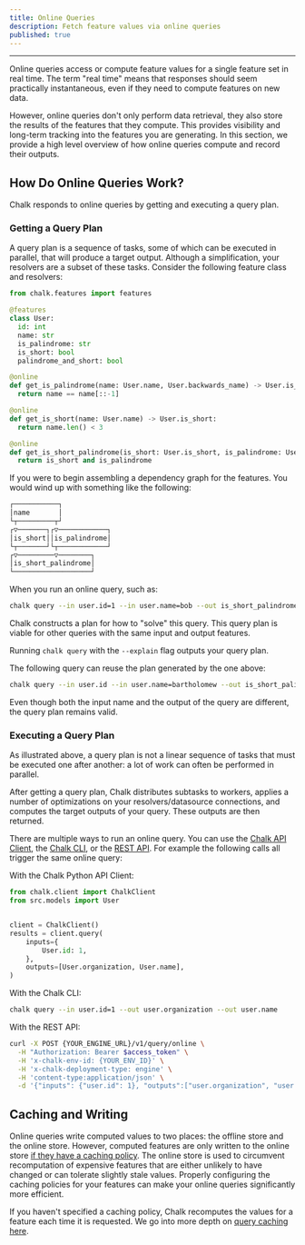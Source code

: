 ```yaml
---
title: Online Queries
description: Fetch feature values via online queries
published: true
---
```



---

Online queries access or compute feature values for a single feature
set in real time. The term "real time" means that responses should seem
practically instantaneous, even if they need to compute features on new data.

However, online queries don't only perform data retrieval, they also store
the results of the features that they compute. This provides visibility and
long-term tracking into the features you are generating. In this section,
we provide a high level overview of how online queries compute and record
their outputs.

## How Do Online Queries Work?

Chalk responds to online queries by getting and executing a query plan.

### Getting a Query Plan

A query plan is a sequence of tasks, some of which can be executed in parallel,
that will produce a target output. Although a simplification, your resolvers
are a subset of these tasks. Consider the following feature class and resolvers:

```python
from chalk.features import features

@features
class User:
  id: int
  name: str
  is_palindrome: str
  is_short: bool
  palindrome_and_short: bool

@online
def get_is_palindrome(name: User.name, User.backwards_name) -> User.is_palindrome:
  return name == name[::-1]

@online
def get_is_short(name: User.name) -> User.is_short:
  return name.len() < 3

@online
def get_is_short_palindrome(is_short: User.is_short, is_palindrome: User.is_palindrome) -> User.is_short_palindrome:
  return is_short and is_palindrome
```

If you were to begin assembling a dependency graph for the features. You would wind up with something
like the following:

```bash
┌───────────┐
│name       │
└┬─────────┬┘
┌▽───────┐┌▽────────────┐
│is_short││is_palindrome│
└┬───────┘└┬────────────┘
┌▽─────────▽────────┐
│is_short_palindrome│
└───────────────────┘
```

When you run an online query, such as:

```bash
chalk query --in user.id=1 --in user.name=bob --out is_short_palindrome
```

Chalk constructs a plan for how to "solve" this query. This query plan is viable
for other queries with the same input and output features.

<TipInfo> Running `chalk query` with the `--explain` flag outputs your query plan. </TipInfo>

The following query can reuse the plan generated by the one above:

```bash
chalk query --in user.id --in user.name=bartholomew --out is_short_palindrome
```

Even though both the input name and the output of the query are different, the query plan
remains valid.

### Executing a Query Plan

As illustrated above, a query plan is not a linear sequence of tasks that must
be executed one after another: a lot of work can often be performed in
parallel.

After getting a query plan, Chalk distributes subtasks to workers, applies
a number of optimizations on your resolvers/datasource connections, and
computes the target outputs of your query. These outputs are then returned.

There are multiple ways to run an online query. You can use the
[Chalk API Client](/api-docs#ChalkClient.query),
the [Chalk CLI](/docs/query), or the [REST API](/docs/query-basics#rest-api). For
example the following calls all trigger the same online query:

With the Chalk Python API Client:
```python
from chalk.client import ChalkClient
from src.models import User


client = ChalkClient()
results = client.query(
    inputs={
        User.id: 1,
    },
    outputs=[User.organization, User.name],
)
```

With the Chalk CLI:
```bash
chalk query --in user.id=1 --out user.organization --out user.name
```

With the REST API:
```bash
curl -X POST {YOUR_ENGINE_URL}/v1/query/online \
  -H "Authorization: Bearer $access_token" \
  -H 'x-chalk-env-id: {YOUR_ENV_ID}' \
  -H 'x-chalk-deployment-type: engine' \
  -H 'content-type:application/json' \
  -d '{"inputs": {"user.id": 1}, "outputs":["user.organization", "user.name""]}'
```


## Caching and Writing

Online queries write computed values to two places: the offline store
and the online store. However, computed features are only written to
the online store [if they have a caching policy](/docs/feature-caching).
The online store is used to circumvent recomputation of expensive features
that are either unlikely to have changed or can tolerate slightly stale
values. Properly configuring the caching policies for your features
can make your online queries significantly more efficient.

If you haven't specified a caching policy, Chalk recomputes the
values for a feature each time it is requested. We go into more depth
on [query caching here](/docs/query-caching).
